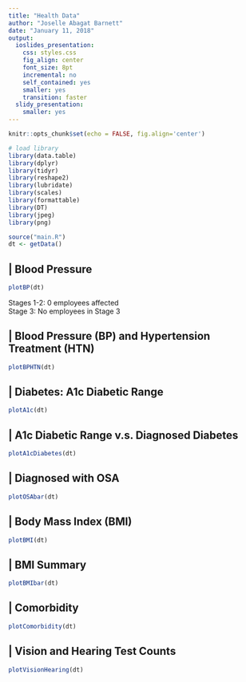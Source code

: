 ---
title: "Health Data"
author: "Joselle Abagat Barnett"
date: "January 11, 2018"
output:
  ioslides_presentation:
    css: styles.css
    fig_align: center
    font_size: 8pt
    incremental: no
    self_contained: yes
    smaller: yes
    transition: faster
  slidy_presentation:
    smaller: yes
---

```{r setup, include=FALSE}
knitr::opts_chunk$set(echo = FALSE, fig.align='center')

# load library
library(data.table)
library(dplyr)
library(tidyr)
library(reshape2)
library(lubridate)
library(scales)
library(formattable)
library(DT)
library(jpeg)
library(png)

source("main.R")
dt <- getData()
```


## | Blood Pressure 
```{r, warning = FALSE}
plotBP(dt)
```
<div class="centered" font-size=50px> Stages 1-2: 0 employees affected </div>  
<div class="centered"> Stage 3: No employees in Stage 3 </div>

## | Blood Pressure (BP) and Hypertension Treatment (HTN)
```{r, warning = FALSE}
plotBPHTN(dt)
```

## | Diabetes: A1c Diabetic Range
```{r, warning = FALSE}
plotA1c(dt)
```

##  | A1c Diabetic Range v.s. Diagnosed Diabetes
```{r, warning = FALSE}
plotA1cDiabetes(dt)
```

## | Diagnosed with OSA
```{r, warning = FALSE}
plotOSAbar(dt)
```

## | Body Mass Index (BMI)
```{r, warning = FALSE}
plotBMI(dt)
```

## | BMI Summary
```{r, warning = FALSE}
plotBMIbar(dt)
```

## | Comorbidity
```{r, warning = FALSE}
plotComorbidity(dt)
```

## | Vision and Hearing Test Counts
```{r, warning = FALSE}
plotVisionHearing(dt)
```

